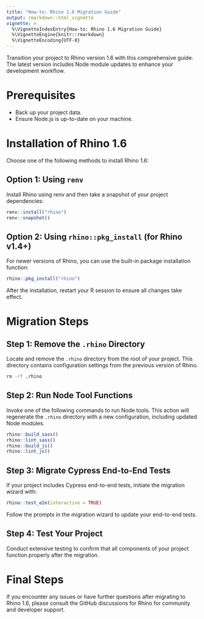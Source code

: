 ```yaml
---
title: "How-to: Rhino 1.6 Migration Guide"
output: rmarkdown::html_vignette
vignette: >
  %\VignetteIndexEntry{How-to: Rhino 1.6 Migration Guide}
  %\VignetteEngine{knitr::rmarkdown}
  %\VignetteEncoding{UTF-8}
---
```


Transition your project to Rhino version 1.6 with this comprehensive guide. The latest version includes Node module updates to enhance your development workflow.

# Prerequisites

- Back up your project data.
- Ensure Node.js is up-to-date on your machine.

# Installation of Rhino 1.6

Choose one of the following methods to install Rhino 1.6:

## Option 1: Using `renv`

Install Rhino using renv and then take a snapshot of your project dependencies:

```r
renv::install("rhino")
renv::snapshot()
```

## Option 2: Using `rhino::pkg_install` (for Rhino v1.4+)

For newer versions of Rhino, you can use the built-in package installation function:

```r
rhino::pkg_install("rhino")
```

After the installation, restart your R session to ensure all changes take effect.

# Migration Steps

## Step 1: Remove the `.rhino` Directory

Locate and remove the `.rhino` directory from the root of your project. This directory contains configuration settings from the previous version of Rhino.

```bash
rm -rf .rhino
```

## Step 2: Run Node Tool Functions

Invoke one of the following commands to run Node tools. This action will regenerate the `.rhino` directory with a new configuration, including updated Node modules.

```r
rhino::build_sass()
rhino::lint_sass()
rhino::build_js()
rhino::lint_js()
```

## Step 3: Migrate Cypress End-to-End Tests

If your project includes Cypress end-to-end tests, initiate the migration wizard with:

```r
rhino::test_e2e(interactive = TRUE)
```

Follow the prompts in the migration wizard to update your end-to-end tests.

## Step 4: Test Your Project

Conduct extensive testing to confirm that all components of your project function properly after the migration.

# Final Steps

If you encounter any issues or have further questions after migrating to Rhino 1.6, please consult the GitHub discussions for Rhino for community and developer support.
